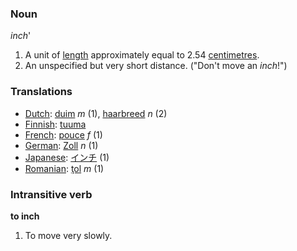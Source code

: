 ===Noun===

'' inch'''

# A unit of [[length]] approximately equal to 2.54 [[centimetre]]s.
# An unspecified but very short distance.  ("Don't move an ''inch''!")
===Translations===
* [[Dutch]]: [[duim]] ''m'' (1), [[haarbreed]] ''n'' (2)
* [[Finnish]]: [[tuuma]]
* [[French]]: [[pouce]] ''f'' (1)
* [[German]]: [[Zoll]] ''n'' (1)
* [[Japanese]]: [[インチ]] (1)
* [[Romanian]]: [[ţol]] ''m'' (1)
===Intransitive verb===

'''to inch'''

# To move very slowly.